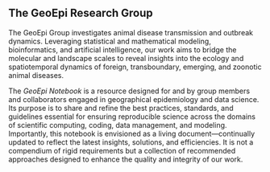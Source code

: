 ## The GeoEpi Research Group  {.unnumbered}   
  
The GeoEpi Group investigates animal disease transmission and outbreak dynamics. Leveraging statistical and mathematical modeling, bioinformatics, and artificial intelligence, our work aims to bridge the molecular and landscape scales to reveal insights into the ecology and spatiotemporal dynamics of foreign, transboundary, emerging, and zoonotic animal diseases.   

The *GeoEpi Notebook* is a resource designed for and by group members and collaborators engaged in geographical epidemiology and data science. Its purpose is to share and refine the best practices, standards, and guidelines essential for ensuring reproducible science across the domains of scientific computing, coding, data management, and modeling. Importantly, this notebook is envisioned as a living document—continually updated to reflect the latest insights, solutions, and efficiencies. It is not a compendium of rigid requirements but a collection of recommended approaches designed to enhance the quality and integrity of our work.

   

  
  
   

